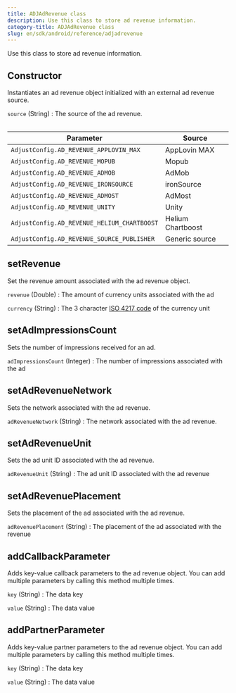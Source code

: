 ```yaml
---
title: ADJAdRevenue class
description: Use this class to store ad revenue information.
category-title: ADJAdRevenue class
slug: en/sdk/android/reference/adjadrevenue
---
```


Use this class to store ad revenue information.

<Function>

## Constructor

Instantiates an ad revenue object initialized with an external ad revenue source.

<slot slot="signature">


<ConstructorSig />

</slot>

<slot slot="snippet">


<Constructor />

</slot>

<slot slot="parameters">

`source` (String)
: The source of the ad revenue.

<Table height="full-height">

| Parameter                                     | Source            |
| --------------------------------------------- | ----------------- |
| `AdjustConfig.AD_REVENUE_APPLOVIN_MAX`        | AppLovin MAX      |
| `AdjustConfig.AD_REVENUE_MOPUB`               | Mopub             |
| `AdjustConfig.AD_REVENUE_ADMOB`               | AdMob             |
| `AdjustConfig.AD_REVENUE_IRONSOURCE`          | ironSource        |
| `AdjustConfig.AD_REVENUE_ADMOST`              | AdMost            |
| `AdjustConfig.AD_REVENUE_UNITY`               | Unity             |
| `AdjustConfig.AD_REVENUE_HELIUM_CHARTBOOST`   | Helium Chartboost |
| `AdjustConfig.AD_REVENUE_SOURCE_PUBLISHER`    | Generic source    |

</Table>

</slot>

</Function>

<Function>

## setRevenue

Set the revenue amount associated with the ad revenue object.

<slot slot="signature">


<SetRevenueSig />

</slot>

<slot slot="snippet">


<SetRevenue />

</slot>

<slot slot="parameters">

`revenue` (Double)
: The amount of currency units associated with the ad

`currency` (String)
: The 3 character [ISO 4217 code](https://www.iban.com/currency-codes) of the currency unit

</slot>

</Function>

<Function>

## setAdImpressionsCount

Sets the number of impressions received for an ad.

<slot slot="signature">


<SetAdImpressionsCountSig />

</slot>

<slot slot="snippet">


<SetAdImpressionsCount />

</slot>

<slot slot="parameters">

`adImpressionsCount` (Integer)
: The number of impressions associated with the ad

</slot>

</Function>

<Function>

## setAdRevenueNetwork

Sets the network associated with the ad revenue.

<slot slot="signature">


<SetAdRevenueNetworkSig />

</slot>

<slot slot="snippet">


<SetAdRevenueNetwork />

</slot>

<slot slot="parameters">

`adRevenueNetwork` (String)
: The network associated with the ad revenue.

</slot>

</Function>

<Function>

## setAdRevenueUnit

Sets the ad unit ID associated with the ad revenue.

<slot slot="signature">


<SetAdRevenueUnitSig />

</slot>

<slot slot="snippet">


<SetAdRevenueUnit />

</slot>

<slot slot="parameters">

`adRevenueUnit` (String)
: The ad unit ID associated with the ad revenue

</slot>

</Function>

<Function>

## setAdRevenuePlacement

Sets the placement of the ad associated with the ad revenue.

<slot slot="signature">


<SetAdRevenuePlacementSig />

</slot>

<slot slot="snippet">


<SetAdRevenuePlacement />

</slot>

<slot slot="parameters">

`adRevenuePlacement` (String)
: The placement of the ad associated with the revenue

</slot>

</Function>

<Function>

## addCallbackParameter

Adds key-value callback parameters to the ad revenue object. You can add multiple parameters by calling this method multiple times.

<slot slot="signature">


<AddCallbackParameterSig />

</slot>

<slot slot="snippet">


<AddCallbackParameter />

</slot>

<slot slot="parameters">

`key` (String)
: The data key

`value` (String)
: The data value

</slot>

</Function>

<Function>

## addPartnerParameter

Adds key-value partner parameters to the ad revenue object. You can add multiple parameters by calling this method multiple times.

<slot slot="signature">


<AddPartnerParameterSig />

</slot>

<slot slot="snippet">


<AddPartnerParameter />

</slot>

<slot slot="parameters">

`key` (String)
: The data key

`value` (String)
: The data value

</slot>

</Function>
